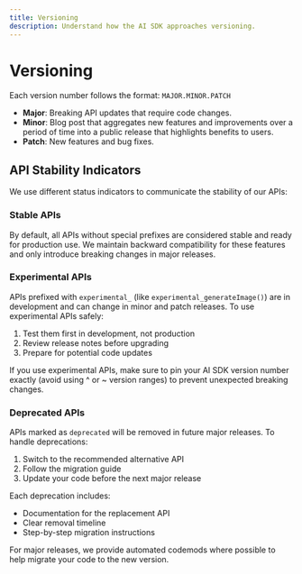 ```yaml
---
title: Versioning
description: Understand how the AI SDK approaches versioning.
---
```


# Versioning

Each version number follows the format: `MAJOR.MINOR.PATCH`

- **Major**: Breaking API updates that require code changes.
- **Minor**: Blog post that aggregates new features and improvements over a period of time into a public release that highlights benefits to users.
- **Patch**: New features and bug fixes.

## API Stability Indicators

We use different status indicators to communicate the stability of our APIs:

### Stable APIs

By default, all APIs without special prefixes are considered stable and ready for production use. We maintain backward compatibility for these features and only introduce breaking changes in major releases.

### Experimental APIs

APIs prefixed with `experimental_` (like `experimental_generateImage()`) are in development and can change in minor and patch releases. To use experimental APIs safely:

1. Test them first in development, not production
2. Review release notes before upgrading
3. Prepare for potential code updates

<Note type="warning">
If you use experimental APIs, make sure to pin your AI SDK version number exactly (avoid using ^ or ~ version ranges) to prevent unexpected breaking changes.
</Note>

### Deprecated APIs

APIs marked as `deprecated` will be removed in future major releases. To handle deprecations:

1. Switch to the recommended alternative API
2. Follow the migration guide
3. Update your code before the next major release

Each deprecation includes:

- Documentation for the replacement API
- Clear removal timeline
- Step-by-step migration instructions

<Note>
For major releases, we provide automated codemods where possible to help migrate your code to the new version.
</Note>